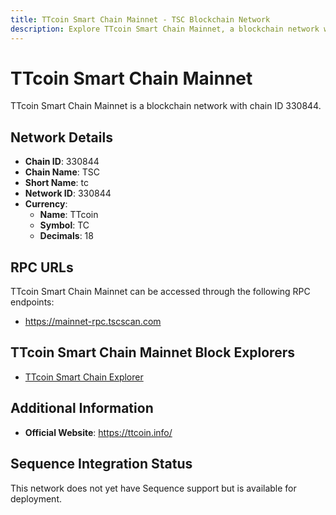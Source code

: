 ```yaml
--- 
title: TTcoin Smart Chain Mainnet - TSC Blockchain Network
description: Explore TTcoin Smart Chain Mainnet, a blockchain network with chain ID 330844. Learn about its native currency, TTcoin, and how to interact with the network.
---
```


# TTcoin Smart Chain Mainnet

TTcoin Smart Chain Mainnet is a blockchain network with chain ID 330844.

## Network Details

- **Chain ID**: 330844
- **Chain Name**: TSC
- **Short Name**: tc
- **Network ID**: 330844
- **Currency**: 
  - **Name**: TTcoin
  - **Symbol**: TC
  - **Decimals**: 18

## RPC URLs

TTcoin Smart Chain Mainnet can be accessed through the following RPC endpoints:

- https://mainnet-rpc.tscscan.com

## TTcoin Smart Chain Mainnet Block Explorers

- [TTcoin Smart Chain Explorer](https://tscscan.com)

## Additional Information

- **Official Website**: https://ttcoin.info/

## Sequence Integration Status

This network does not yet have Sequence support but is available for deployment.
